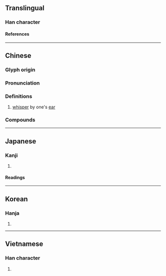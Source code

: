 {{character info}}
==Translingual==

===Han character===
{{Han char|rn=30|rad=口|as=06|sn=9|four=60401|canj=RSJ|ids=⿱口耳}}

====References====
{{Han ref|kx=0185.240|dkj=03527|dj=0405.220|hdz=10612.050|uh=54A0}}

----

==Chinese==
{{zh-forms}}

===Glyph origin===
{{Han etym}}

===Pronunciation===
{{zh-pron
|m=qì
|c=cap1
|mc=y
|oc=2+1
|ma=
|cat=
}}

===Definitions===
{{zh-hanzi}}

# [[whisper]] by one's [[ear]]

===Compounds===
{{zh-der|咠咠}}

----

==Japanese==

===Kanji===
{{ja-kanji|grade=|rs=口06}}

# {{rfdef|ja|sort=口06}}

====Readings====
{{ja-readings
|on=しゅう, ゆう
|kun=ささやく, そしる
}}

----

==Korean==

===Hanja===
{{ko-hanja|집}}

# {{rfdef|ko|sort=口06}}

----

==Vietnamese==

===Han character===
{{vi-readings|rs=口06|reading=nghiện}}

# {{rfdef|vi|sort=口06}}